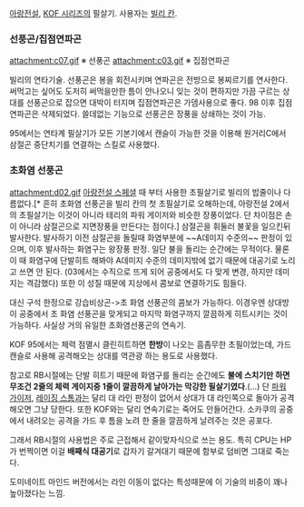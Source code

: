 [[아랑전설]], [[KOF 시리즈]]의 필살기. 사용자는 [[빌리 칸]].

=== 선풍곤/집점연파곤 ===
attachment:c07.gif
※ 선풍곤
attachment:c03.gif
※ 집점연파곤

빌리의 연타기술. 선풍곤은 봉을 회전시키며 연파곤은 전방으로 봉찌르기를 연사한다. 써먹고는 싶어도 도저히 써먹을만한 틈이 안나오니 잊는 것이 편하지만 가끔 구르는 상대를 선풍곤으로 잡으면 대박이 터지며 집점연파곤은 가뎀사용으로 좋다. 98 이후 집점연파곤은 삭제되었다. 쓸데없는 기능으로 선풍곤은 장풍을 상쇄하는 것이 가능.

95에서는 연타계 필살기가 모든 기본기에서 캔슬이 가능한 것을 이용해 원거리C에서 삼절곤 중단치기를 연결하는 스킬로 사용했다.

=== 초화염 선풍곤 ===
attachment:d02.gif
[[아랑전설 스페셜]] 때 부터 사용한 초필살기로 빌리의 밥줄이나 다름없다.[* 흔히 초화염 선풍곤을 빌리 칸의 첫 초필살기로 오해하는데, 아랑전설 2에서의 초필살기는 이것이 아니라 테리의 파워 게이저와 비슷한 장풍이었다. 단 차이점은 손이 아니라 삼절곤으로 지면장풍을 만든다는 점이다.] 삼절곤을 휘둘러 불꽃을 일으킨뒤 발사한다. 발사하기 이전 삼절곤을 돌릴때 화염부분에 ~~A데미지 수준의~~ 판정이 있으며, 이후 발사하는 화염구는 왕장풍 판정. 일단 불을 돌리는 순간에는 무적이다. 물론 이 때 화염구에 단발히트 해봐야 A데미지 수준의 데미지밖에 없기 때문에 대공기로 노리고 쓰면 안 된다. (03에서는 수직으로 뜨게 되어 공중에서도 다 맞게 변경, 하지만 데미지는 격감했다) 또한 이 성질 때문에 지상에서 콤보로 연결하기도 힘들다. 

대신 구석 한정으로 강습비상곤->초 화염 선풍곤의 콤보가 가능하다. 이경우엔 상대방이 공중에서 초 화염 선풍곤을 맞게되고 마지막 화염구까지 깔끔하게 히트시키는 것이 가능하다. 사실상 거의 유일한 초화염선풍곤의 연속기. 

KOF 95에서는 체력 점멸시 클린히트하면 '''한방'''이 나오는 흠좀무한 초필이었는데, 가드캔슬로 사용해 공격해오는 상대를 역관광 하는 용도로 사용했다.

참고로 RB시절에는 단발 히트기 때문에 화염구를 돌리는 순간에도 '''불에 스치기만 하면 무조건 2줄의 체력 게이지중 1줄이 깔끔하게 날아가는 막강한 필살기였다'''.(…) 단 [[파워 가이저]], [[레이징 스톰]]과는 달리 대 라인 판정이 없어서 상대가 대 라인쪽으로 돌아가 공격해오면 그냥 당한다. 또한 KOF와는 달리 연속기로는 죽어도 안들어간다. 소카쿠의 공중에서 내려오는 공격을 가드 후 틈을 노려 한 줄을 깔끔하게 날려주는 것은 공포다.

그래서 RB시절의 사용법은 주로 근접해서 같이맞자식으로 쓰는 용도. 특히 CPU는 HP가 번쩍이면 이걸 '''배째식 대공기'''로 갑자기 갈겨대기 때문에 함부로 덤비면 그대로 죽는다.

도미네이트 마인드 버전에서는 라인 이동이 없다는 특성때문에 이 기술의 비중이 꽤나 높아졌다는 느낌.
